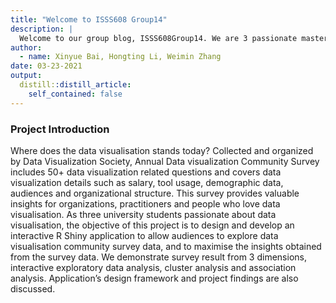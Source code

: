 ```yaml
---
title: "Welcome to ISSS608 Group14"
description: |
  Welcome to our group blog, ISSS608Group14. We are 3 passionate master students from Singapore Management University. We hope you enjoy reading what we have to say! This blog is dedicated to our visual analytic group project.
author:
  - name: Xinyue Bai, Hongting Li, Weimin Zhang
date: 03-23-2021
output:
  distill::distill_article:
    self_contained: false
---
```


### Project Introduction 

Where does the data visualisation stands today? Collected and organized by Data Visualization Society, Annual Data visualization Community Survey includes 50+ data visualization related questions and covers data visualization details such as salary, tool usage, demographic data, audiences and organizational structure. This survey provides valuable insights for organizations, practitioners and people who love data visualisation. As three university students passionate about data visualisation, the objective of this project is to design and develop an interactive R Shiny application to allow audiences to explore data visualisation community survey data, and to maximise the insights obtained from the survey data. We demonstrate survey result from 3 dimensions, interactive exploratory data analysis, cluster analysis and association analysis. Application’s design framework and project findings are also discussed. 
